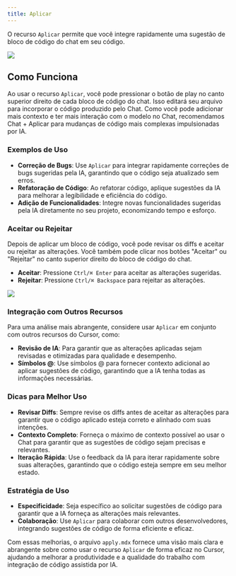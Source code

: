 ```yaml
---
title: Aplicar
---
```


O recurso `Aplicar` permite que você integre rapidamente uma sugestão de bloco de código do chat em seu código.

<Frame>
  <img src="/images/chat/apply.png" />
</Frame>

## Como Funciona

Ao usar o recurso `Aplicar`, você pode pressionar o botão de play no canto superior direito de cada bloco de código do chat. Isso editará seu arquivo para incorporar o código produzido pelo Chat. Como você pode adicionar mais contexto e ter mais interação com o modelo no Chat, recomendamos Chat + Aplicar para mudanças de código mais complexas impulsionadas por IA.

### Exemplos de Uso

- **Correção de Bugs**: Use `Aplicar` para integrar rapidamente correções de bugs sugeridas pela IA, garantindo que o código seja atualizado sem erros.
- **Refatoração de Código**: Ao refatorar código, aplique sugestões da IA para melhorar a legibilidade e eficiência do código.
- **Adição de Funcionalidades**: Integre novas funcionalidades sugeridas pela IA diretamente no seu projeto, economizando tempo e esforço.

### Aceitar ou Rejeitar

Depois de aplicar um bloco de código, você pode revisar os diffs e aceitar ou rejeitar as alterações. Você também pode clicar nos botões "Aceitar" ou "Rejeitar" no canto superior direito do bloco de código do chat.

- **Aceitar**: Pressione `Ctrl/⌘ Enter` para aceitar as alterações sugeridas.
- **Rejeitar**: Pressione `Ctrl/⌘ Backspace` para rejeitar as alterações.

<Frame>
  <img src="/images/chat/accept-apply.png" />
</Frame>

### Integração com Outros Recursos

Para uma análise mais abrangente, considere usar `Aplicar` em conjunto com outros recursos do Cursor, como:

- **Revisão de IA**: Para garantir que as alterações aplicadas sejam revisadas e otimizadas para qualidade e desempenho.
- **Símbolos @**: Use símbolos @ para fornecer contexto adicional ao aplicar sugestões de código, garantindo que a IA tenha todas as informações necessárias.

### Dicas para Melhor Uso

- **Revisar Diffs**: Sempre revise os diffs antes de aceitar as alterações para garantir que o código aplicado esteja correto e alinhado com suas intenções.
- **Contexto Completo**: Forneça o máximo de contexto possível ao usar o Chat para garantir que as sugestões de código sejam precisas e relevantes.
- **Iteração Rápida**: Use o feedback da IA para iterar rapidamente sobre suas alterações, garantindo que o código esteja sempre em seu melhor estado.

### Estratégia de Uso

- **Especificidade**: Seja específico ao solicitar sugestões de código para garantir que a IA forneça as alterações mais relevantes.
- **Colaboração**: Use `Aplicar` para colaborar com outros desenvolvedores, integrando sugestões de código de forma eficiente e eficaz.

Com essas melhorias, o arquivo `apply.mdx` fornece uma visão mais clara e abrangente sobre como usar o recurso `Aplicar` de forma eficaz no Cursor, ajudando a melhorar a produtividade e a qualidade do trabalho com integração de código assistida por IA.
